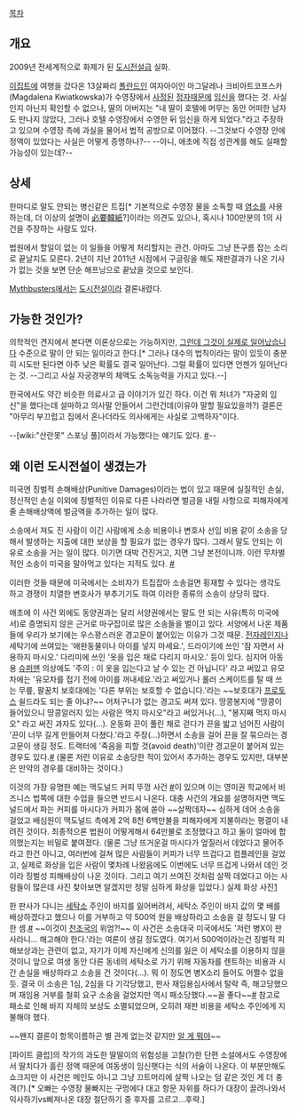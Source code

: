 [[목차]]

== 개요 ==
2009년 전세계적으로 화제가 된 [[도시전설]]급 실화.

[[이집트]]에 여행을 갔다온 13살짜리 [[폴란드]]인 여자아이인 마그달레나 크비아트코프스카(Magdalena Kwiatkowska)가 수영장에서 [[사정]]된 [[정자]]때문에 [[임신]]을 했다는 것. 사실인지 아닌지 확인할 수 없으나, 딸의 아버지는 "내 딸이 호텔에 머무는 동안 어떠한 남자도 만나지 않았다, 그러나 호텔 수영장에서 수영한 뒤 임신을 하게 되었다."라고 주장하고 있으며 수영장 측에 과실을 물어서 법적 공방으로 이어졌다. --그것보다 수영장 안에 정액이 있었다는 사실은 어떻게 증명하나?-- --아니, 애초에 직접 성관계를 해도 실패할 가능성이 있는데?--

== 상세 ==
한마디로 말도 안되는 병신같은 트집[* 기본적으로 수영장 물을 소독할 때 [[염소]]를 사용하는데, 더 이상의 설명이 [[必要韓紙]]?]이라는 의견도 있으나, 혹시나  100만분의 1의 사건을 주장하는 사람도 있다.

법원에서 할일이 없는 이 일들을 어떻게 처리할지는 관건. 아마도 그냥 뜬구름 잡는 소리로 끝날지도 모른다. 2년이 지난 2011년 시점에서 구글링을 해도 재판결과가 나온 기사가 없는 것을 보면 단순 해프닝으로 끝났을 것으로 보인다.

[[Mythbusters]]에서는 [[도시전설]]이라 결론내렸다.

== 가능한 것인가? ==
의학적인 견지에서 본다면 이론상으로는 가능하지만, [[그런데 그것이 실제로 일어났습니다]] 수준으로 말이 안 되는 일이라고 한다.[* 그러나 대수의 법칙이라는 말이 있듯이 충분히 시도만 된다면 아주 낮은 확률도 결국 일어난다. 그럴 확률이 있다면 언젠가 일어난다는 것. --그리고 사실 자궁경부의 체액도 소독능력을 가지고 있다.--]

한국에서도 약간 비슷한 의료사고 급 이야기가 있긴 하다. 이건 뭐 처녀가 "자궁외 임신"을 했다는데 설마하고 의사말 안들어서 그런건데(이유야 말할 필요있을까?) 결론은 "아무리 부끄럽고 집에서 혼나더라도 의사에게는 사실로 고백하자"이다.

--[wiki:"산란못" 스포닝 풀]이라서 가능했다는 얘기도 있다. [http://old.dcnews.in/news_list.php?code=forelgn&id=433875 #]--

== 왜 이런 도시전설이 생겼는가 ==
미국엔 징벌적 손해배상(Punitive Damages)이라는 법이 있고 때문에 실질적인 손실, 정신적인 손실 이외에 징벌적인 이유로 다른 나라라면 벌금을 내릴 사항으로 피해자에게 줄 손해배상액에 벌금액을 추가하는 일이 많다.

소송에서 져도 진 사람이 이긴 사람에게 소송 비용이나 변호사 선임 비용 같이 소송을 당해서 발생하는 지출에 대한 보상을 할 필요가 없는 경우가 많다. 그래서 말도 안되는 이유로 소송을 거는 일이 많다. 이기면 대박 건진거고, 지면 그냥 본전이니까. 이런 무차별적인 소송이 미국을 말아먹고 있다는 지적도 있다. [http://kin.naver.com/knowhow/detail.nhn?d1id=5&dirId=5&docId=474838&qb=7IaM7IahIOyynOq1rSDrr7jqta0=&enc=utf8&section=kin&rank=2&search_sort=0&spq=0 #]

이러한 것들 때문에 미국에서는 소비자가 트집잡아 소송걸면 횡재할 수 있다는 생각도 하고 경쟁이 치열한 변호사가 부추기기도 하여 이러한 종류의 소송이 상당히 많다.

애초에 이 사건 외에도 동양권과는 달리 서양권에서는 말도 안 되는 사유(특히 미국에서)로 증명되지 않은 근거로 마구잡이로 많은 소송들을 벌이고 있다. 서양에서 나온 제품들에 우리가 보기에는 우스꽝스러운 경고문이 붙어있는 이유가 그것 때문. [[전자레인지]]나 세탁기에 쓰여있는 '애완동물이나 아이를 넣지 마세요.', 드라이기에 쓰인 '잠 자면서 사용하지 마시오.' 다리미에 쓰인 '옷을 입은 채로 다리지 마시오.' 등이 있다. 심지어 아동용 [[슈퍼맨]] 의상에도 '주의 : 이 옷을 입는다고 날 수 있는 건 아닙니다' 라고 써있고 유모차에는 '유모차를 접기 전에 아이를 꺼내세요.'라고 써있거나 롤러 스케이트를 탈 때 쓰는 무릎, 팔꿈치 보호대에는 '다른 부위는 보호할 수 없습니다.'라는 ~~보호대가 [[프로토스]] 쉴드라도 되는 줄 아냐?~~ 어처구니가 없는 경고도 써져 있다. 땅콩봉지에 "땅콩이 들어있으니 땅콩알러지 있는 사람은 먹지 마시오"라고 써있거나(…), "봉지째 먹지 마시오" 라고 써진 과자도 있다(…). 운동화 끈이 풀린 채로 걷다가 끈을 밟고 넘어진 사람이 '끈이 너무 길게 만들어져 다쳤다.'라고 주장(…)하면서 소송을 걸어 끈을 잘 묶으라는 경고문이 생길 정도. 트랙터에 '죽음을 피할 것(avoid death)'이란 경고문이 붙어져 있는 경우도 있다.[http://news.naver.com/main/read.nhn?mode=LSD&mid=sec&sid1=104&oid=082&aid=0000160433 #] (물론 저런 이유로 소송당한 적이 있어서 추가하는 경우도 있지만, 대부분은 만약의 경우를 대비하는 것이다.)

이것의 가장 유명한 예는 맥도널드 커피 뚜껑 사건 [http://lcmpark.com/130190407535 #]이 있으며 이는 영미권 학교에서 비즈니스 법쪽에 대한 수업을 들으면 반드시 나온다. 대충 사건의 개요를 설명하자면 맥도널드에서 파는 커피를 마시다가 커피가 몸에 쏟아 ~~살짝데자~~ 심하게 데어 소송을 걸었고 배심원이 맥도널드 측에게 2억 8천 6백만불을 피해자에게 지불하라는 평결이 내려진 것이다. 최종적으론 법원이 어떻게해서 64만불로 조정했다고 하고 둘이 얼마에 합의했는지는 비밀로 붙여졌다. (물론 그냥 뜨거운걸 마시다가 엎질러서 데었다고 물어주라고 한건 아니고, 여러번에 걸쳐 많은 사람들이 커피가 너무 뜨겁다고 컴플레인을 걸었고, 실제로 화상을 입은 사람이 몇차례 나왔음에도 이번에도 너무 뜨겁게 나와서 데인 것이라 징벌성 피해배상이 나온 것이다. 그리고 여기 쓰여진 것처럼 살짝 데었다고 아는 사람들이 많은데 사진 찾아보면 알겠지만 정말 심하게 화상을 입었다.)
실제 화상 사진[https://harmfuldruginfocenter.files.wordpress.com/2011/08/mcdonalds.jpg]

한 판사가 다니는 [[세탁소]] 주인이 바지를 잃어버려서, 세탁소 주인이 바지 값의 몇 배를 배상하겠다고 했으나 이를 거부하고 약 500억 원을 배상하라고 소송을 걸 정도니 말 다한 셈.[http://www.nocutnews.co.kr/show.asp?idx=932838 #] ~~이것이 [[천조국]]의 위엄?!~~ 이 사건은 소송대국 미국에서도 '저런 병X이 판사라니... 해고해야 한다.'라는 여론이 생길 정도였다. 여기서 500억이라는건 징벌적 피해보상과는 관련이 없고, 자기가 이제 자신에게 신의를 잃은 이 세탁소를 이용하지 않을 것이니 앞으로 여생 동안 다른 동네의 세탁소로 가기 위해 자동차를 렌트하는 비용과 시간 손실을 배상하라고 소송을 건 것이다(…). 뭐 이 정도면 병X소리 들어도 어쩔수 없을 듯. 결국 이 소송은 1심, 2심을 다 기각당했고, 판사 재임용심사에서 탈락 즉, 해고당했으며 재임용 거부를 철회 요구 소송을 걸었지만 역시 패소당했다.~~꼴 좋다~~[http://news.hankooki.com/lpage/people/200907/h2009073003031284860.htm #] 참고로 패소로 인해 바지 자체의 보상도 소멸되었으며, 오히려 재판 비용을 세탁소 주인에게 지불해야 했다.

~~왠지 결론이 항목이름하곤 별 관계 없는것 같지만 [[알 게 뭐야]]~~

[파이트 클럽]의 작가의 과도한 딸딸이의 위험성을 고찰(?)한 단편 소설에서도 수영장에서 딸치다가 흘린 정액 때문에 여동생이 임신햇다는 식의 서술이 나온다. 이 부분만해도 쇼크지만 이 사건은 메인도 아니고 그냥 끄트머리에 살짝 나오는 덤 같은 것인 게 더 충격(?).[* 오빠는 수영장 물빠지는 구멍에다 대고 항문 자위를 하다가 대장이 끌려나와서 익사하기vs삐져나온 대장 절단하기 중 후자를 고르고...후략.]
